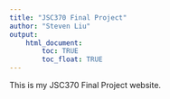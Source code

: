 ```yaml
---
title: "JSC370 Final Project"
author: "Steven Liu"
output: 
    html_document:
        toc: TRUE
        toc_float: TRUE
---
```


This is my JSC370 Final Project website.